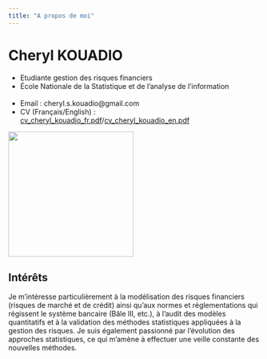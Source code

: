 ```yaml
---
title: "A propos de moi"
---
```


<div class="box">
<h1 style="display: block;">Cheryl KOUADIO</h1>

<div class="container">
<ul>
    <li> Etudiante gestion des risques financiers </li>
    <li> École Nationale de la Statistique et de l'analyse de l'information </li>
    <br>
    <li> Email : cheryl.s.kouadio@gmail.com </li>
    <li> CV (Français/English) : [cv_cheryl_kouadio_fr.pdf](CV/CV_Cheryl_KOUADIO___3A-fr.pdf)/[cv_cheryl_kouadio_en.pdf](CV/CV_Cheryl_KOUADIO___3A-en.pdf)
</ul> 

<img src="illust_graphics.jpg"  style="width: 250px; height: 250px;">
</div>

<h2> Intérêts</h2>

Je m'intéresse particulièrement à la modélisation des risques financiers (risques de marché et de crédit) ainsi qu'aux normes et réglementations qui régissent le système bancaire (Bâle III, etc.), à l'audit des modèles quantitatifs et à la validation des méthodes statistiques appliquées à la gestion des risques. Je suis également passionné par l'évolution des approches statistiques, ce qui m'amène à effectuer une veille constante des nouvelles méthodes.

</div>

